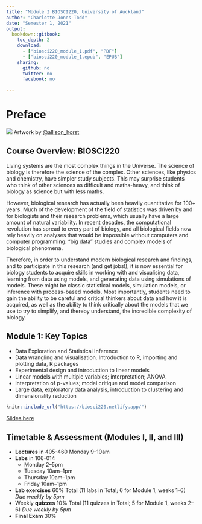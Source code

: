```yaml
--- 
title: "Module I BIOSCI220, University of Auckland"
author: "Charlotte Jones-Todd"
date: "Semester 1, 2021"
output: 
  bookdown::gitbook:
    toc_depth: 2
    download:
      - ["biosci220_module_1.pdf", "PDF"]
      - ["biosci220_module_1.epub", "EPUB"]
    sharing:
      github: no
      twitter: no
      facebook: no
  
---
```


# Preface {-}

![](https://raw.githubusercontent.com/allisonhorst/stats-illustrations/master/rstats-artwork/splash-training.jpg)
Artwork by [\@allison_horst](https://github.com/allisonhorst/)

## Course Overview: BIOSCI220

Living systems are the most complex things in the Universe. The science of biology is therefore the science of the complex. Other sciences, like physics and chemistry, have simpler study subjects. This may surprise students who think of other sciences as difficult and maths-heavy, and think of biology as science but with less maths.

However, biological research has actually been heavily quantitative for 100+ years. Much of the development of the field of statistics was driven by and for biologists and their research problems, which usually have a large amount of natural variability. In recent decades, the computational revolution has spread to every part of biology, and all biological fields now rely heavily on analyses that would be impossible without computers and computer programming: "big data" studies and complex models of biological phenomena.

Therefore, in order to understand modern biological research and findings, and to participate in this research (and get jobs!), it is now essential for biology students to acquire skills in working with and visualising data, learning from data using models, and generating data using simulations of models. These might be classic statistical models, simulation models, or inference with process-based models. Most importantly, students need to gain the ability to be careful and critical thinkers about data and how it is acquired, as well as the ability to think critically about the models that we use to try to simplify, and thereby understand, the incredible complexity of biology.

## Module 1: Key Topics

+ Data Exploration and Statistical Inference
+ Data wrangling and visualisation. Introduction to R, importing and plotting data, R packages
+ Experimental design and introduction to linear models
+ Linear models with multiple variables; interpretation; ANOVA
+ Interpretation of p-values; model critique and model comparison
+ Large data, exploratory data analysis, introduction to clustering and dimensionality reduction

```r
knitr::include_url("https://biosci220.netlify.app/")
```		

[Slides here](https://biosci220.netlify.app/)


## Timetable & Assessment (Modules I, II, and III)

+ **Lectures** in 405-460 Monday 9–10am
+ **Labs** in 106-014
  + Monday 2–5pm
  + Tuesday 10am–1pm
  + Thursday 10am–1pm
  + Friday 10am–1pm

+ **Lab exercises** 60% Total (11 labs in Total; 6 for Module 1, weeks 1--6) *Due weekly by 5pm*
+ Weekly **quizzes** 10% Total (11 quizzes in Total; 5 for Module 1, weeks 2--6) *Due weekly by 5pm*
+ **Final Exam** 30%

